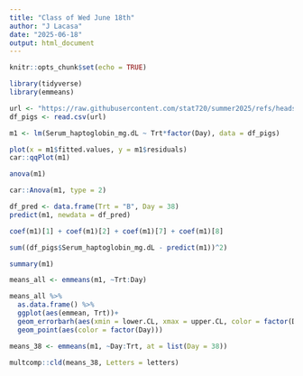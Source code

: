 ```yaml
---
title: "Class of Wed June 18th"
author: "J Lacasa"
date: "2025-06-18"
output: html_document
---
```


```r
knitr::opts_chunk$set(echo = TRUE)
```

```r
library(tidyverse)
library(emmeans)
```


```r
url <- "https://raw.githubusercontent.com/stat720/summer2025/refs/heads/main/data/blood_study_pigs.csv"
df_pigs <- read.csv(url)
```

```r
m1 <- lm(Serum_haptoglobin_mg.dL ~ Trt*factor(Day), data = df_pigs)

plot(x = m1$fitted.values, y = m1$residuals)
car::qqPlot(m1)
```

```r
anova(m1)
```

```r
car::Anova(m1, type = 2)
```

```r
df_pred <- data.frame(Trt = "B", Day = 38)
predict(m1, newdata = df_pred)
```

```r
coef(m1)[1] + coef(m1)[2] + coef(m1)[7] + coef(m1)[8]
```
```r
sum((df_pigs$Serum_haptoglobin_mg.dL - predict(m1))^2)
```

```r
summary(m1)
```

```r
means_all <- emmeans(m1, ~Trt:Day)
```

```r
means_all %>% 
  as.data.frame() %>% 
  ggplot(aes(emmean, Trt))+
  geom_errorbarh(aes(xmin = lower.CL, xmax = upper.CL, color = factor(Day)), height = 0)+
  geom_point(aes(color = factor(Day)))
```

```r
means_38 <- emmeans(m1, ~Day:Trt, at = list(Day = 38))

multcomp::cld(means_38, Letters = letters)
```

